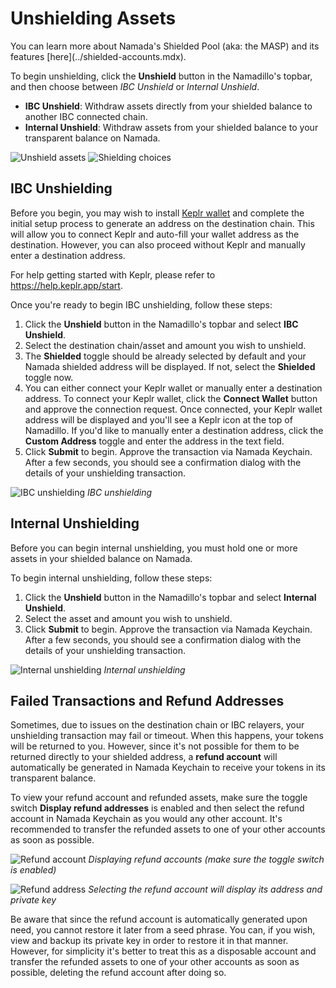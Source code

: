 
# Unshielding Assets

<Callout type="info">
You can learn more about Namada's Shielded Pool (aka: the MASP) and its features [here](../shielded-accounts.mdx). 
</Callout>

To begin unshielding, click the **Unshield** button in the Namadillo's topbar, and then choose between *IBC Unshield* or *Internal Unshield*.  

- **IBC Unshield**: Withdraw assets directly from your shielded balance to another IBC connected chain.
- **Internal Unshield**: Withdraw assets from your shielded balance to your transparent balance on Namada.

![Unshield assets](../../../public/images/namadillo/action-buttons.png)
![Shielding choices](../../../public/images/namadillo/unshield-choice.png)  

## IBC Unshielding
Before you begin, you may wish to install [Keplr wallet](https://www.keplr.app/) and complete the initial setup process to generate an address 
on the destination chain. This will allow you to connect Keplr and auto-fill your wallet address as the destination. However, you can 
also proceed without Keplr and manually enter a destination address.  

For help getting started with Keplr, please refer to https://help.keplr.app/start.  

Once you're ready to begin IBC unshielding, follow these steps:  

1. Click the **Unshield** button in the Namadillo's topbar and select **IBC Unshield**.
2. Select the destination chain/asset and amount you wish to unshield.
3. The **Shielded** toggle should be already selected by default and your Namada shielded address will be displayed. If not, select the **Shielded** toggle now.
4. You can either connect your Keplr wallet or manually enter a destination address. To connect your Keplr wallet, click the **Connect Wallet** button and approve the connection request. 
Once connected, your Keplr wallet address will be displayed and you'll see a Keplr icon at the top of Namadillo. If you'd like to manually enter a destination address, click the 
**Custom Address** toggle and enter the address in the text field.
5. Click **Submit** to begin. Approve the transaction via Namada Keychain. After a few seconds, you should see a confirmation dialog with the details of your unshielding transaction.  

![IBC unshielding](../../../public/images/namadillo/ibc-unshield.png)
*IBC unshielding*

## Internal Unshielding
Before you can begin internal unshielding, you must hold one or more assets in your shielded balance on Namada. 

To begin internal unshielding, follow these steps:  

1. Click the **Unshield** button in the Namadillo's topbar and select **Internal Unshield**.
2. Select the asset and amount you wish to unshield.
3. Click **Submit** to begin. Approve the transaction via Namada Keychain. After a few seconds, you should see a confirmation dialog with the details of your unshielding transaction.  

![Internal unshielding](../../../public/images/namadillo/int-unshield.png)
*Internal unshielding*

## Failed Transactions and Refund Addresses
Sometimes, due to issues on the destination chain or IBC relayers, your unshielding transaction may fail or timeout. When this happens, your tokens will be returned to you. 
However, since it's not possible for them to be returned directly to your shielded address, a **refund account** will automatically be generated in Namada Keychain to 
receive your tokens in its transparent balance.  

To view your refund account and refunded assets, make sure the toggle switch **Display refund addresses** is enabled and then 
select the refund account in Namada Keychain as you would any other account. It's recommended to transfer the refunded assets to 
one of your other accounts as soon as possible.  

![Refund account](../../../public/images/namadillo/refund-1.png)
*Displaying refund accounts (make sure the toggle switch is enabled)*

![Refund address](../../../public/images/namadillo/refund-2.png)
*Selecting the refund account will display its address and private key*

<Callout type="info">
Be aware that since the refund account is automatically generated upon need, you cannot restore it later from a seed phrase. You can, if you wish, view and backup its private key in 
order to restore it in that manner. However, for simplicity it's better to treat this as a disposable account and transfer the refunded assets to one of your other accounts 
as soon as possible, deleting the refund account after doing so.
</Callout>

